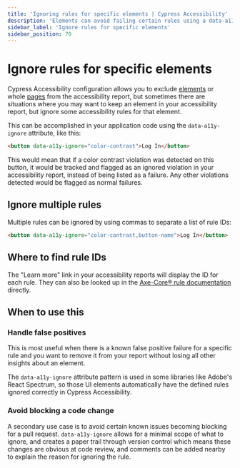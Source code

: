 ```yaml
---
title: 'Ignoring rules for specific elements | Cypress Accessibility'
description: 'Elements can avoid failing certain rules using a data-a11y-ignore attribute'
sidebar_label: 'Ignore rules for specific elements'
sidebar_position: 70
---
```


<ProductHeading product="accessibility" />

# Ignore rules for specific elements

Cypress Accessibility configuration allows you to exclude [elements](/accessibility/configuration/elementfilters) or whole [pages](/accessibility/configuration/viewfilters) from the accessibility report, but sometimes there are situations where you may want to keep an element in your accessibility report, but ignore some accessibility rules for that element.

This can be accomplished in your application code using the `data-a11y-ignore` attribute, like this:

```html
<button data-a11y-ignore="color-contrast">Log In</button>
```

This would mean that if a color contrast violation was detected on this button, it would be tracked and flagged as an ignored violation in your accessibility report, instead of being listed as a failure. Any other violations detected would be flagged as normal failures.

## Ignore multiple rules

Multiple rules can be ignored by using commas to separate a list of rule IDs:

```html
<button data-a11y-ignore="color-contrast,button-name">Log In</button>
```

## Where to find rule IDs

The "Learn more" link in your accessibility reports will display the ID for each rule. They can also be looked up in the [Axe-Core® rule documentation](https://github.com/dequelabs/axe-core/blob/develop/doc/rule-descriptions.md) directly.

## When to use this

### Handle false positives

This is most useful when there is a known false positive failure for a specific rule and you want to remove it from your report without losing all other insights about an element.

The `data-a11y-ignore` attribute pattern is used in some libraries like Adobe's React Spectrum, so those UI elements automatically have the defined rules ignored correctly in Cypress Accessibility.

### Avoid blocking a code change

A secondary use case is to avoid certain known issues becoming blocking for a pull request. `data-a11y-ignore` allows for a minimal scope of what to ignore, and creates a paper trail through version control which means these changes are obvious at code review, and comments can be added nearby to explain the reason for ignoring the rule.
